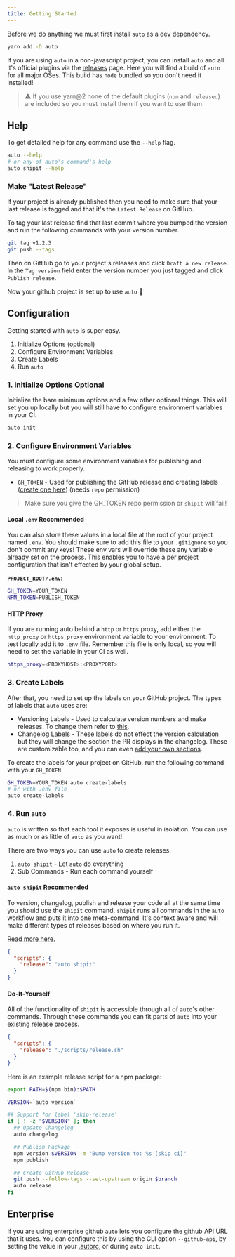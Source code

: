 ```yaml
---
title: Getting Started
---
```



Before we do anything we must first install `auto` as a dev dependency.

```bash
yarn add -D auto
```

If you are using `auto` in a non-javascript project, you can install `auto` and all it's official plugins via the [releases](https://github.com/intuit/auto/releases) page. Here you will find a build of `auto` for all major OSes. This build has `node` bundled so you don't need it installed!

> :warning: If you use <Label color="blue">yarn@2</Label> none of the default plugins (`npm` and `released`) are included so you must install them if you want to use them.

## Help

To get detailed help for any command use the `--help` flag.

```bash
auto --help
# or any of auto's command's help
auto shipit --help
```

### Make "Latest Release"

If your project is already published then you need to make sure that your last release is tagged and that it's the `Latest Release` on GitHub.

To tag your last release find that last commit where you bumped the version and run the following commands with your version number.

```bash
git tag v1.2.3
git push --tags
```

Then on GitHub go to your project's releases and click `Draft a new release`.
In the `Tag version` field enter the version number you just tagged and click `Publish release`.

Now your github project is set up to use `auto` :tada:

## Configuration

Getting started with `auto` is super easy.

1. Initialize Options (optional)
2. Configure Environment Variables
3. Create Labels
4. Run `auto`

### 1. Initialize Options <Label color="blue" className="ml-4">Optional</Label>

Initialize the bare minimum options and a few other optional things.
This will set you up locally but you will still have to configure environment variables in your CI.

```bash
auto init
```

### 2. Configure Environment Variables

You must configure some environment variables for publishing and releasing to work properly.

- `GH_TOKEN` - Used for publishing the GitHub release and creating labels ([create one here](https://github.com/settings/tokens)) (needs `repo` permission)

> Make sure you give the GH_TOKEN <Label color="blue">repo</Label> permission or `shipit` will fail!

#### Local `.env` <Label color="yellow" className="ml-4">Recommended</Label>

You can also store these values in a local file at the root of your project named `.env`.
You should make sure to add this file to your `.gitignore` so you don't commit any keys!
These env vars will override these any variable already set on the process.
This enables you to have a per project configuration that isn't effected by your global setup.

**`PROJECT_ROOT/.env`:**

```bash
GH_TOKEN=YOUR_TOKEN
NPM_TOKEN=PUBLISH_TOKEN
```

#### HTTP Proxy

If you are running auto behind a `http` or `https` proxy, add either the `http_proxy` or `https_proxy` environment variable to your environment.
To test locally add it to `.env` file.
Remember this file is only local, so you will need to set the variable in your CI as well.

```bash
https_proxy=<PROXYHOST>:<PROXYPORT>
```

### 3. Create Labels

After that, you need to set up the labels on your GitHub project.
The types of labels that `auto` uses are:

- Versioning Labels - Used to calculate version numbers and make releases. To change them refer to [this](../configuration/autorc#labels).
- Changelog Labels - These labels do not effect the version calculation but they will change the section the PR displays in the changelog. These are customizable too, and you can even [add your own sections](../configuration/autorc#changelog-titles).

To create the labels for your project on GitHub, run the following command with your `GH_TOKEN`.

```bash
GH_TOKEN=YOUR_TOKEN auto create-labels
# or with .env file
auto create-labels
```

### 4. Run `auto`

`auto` is written so that each tool it exposes is useful in isolation.
You can use as much or as little of `auto` as you want!

There are two ways you can use `auto` to create releases.

1. `auto shipit` - Let `auto` do everything
2. Sub Commands - Run each command yourself

#### `auto shipit` <Label color="yellow" className="ml-4">Recommended</Label>

To version, changelog, publish and release your code all at the same time you should use the `shipit` command.
`shipit` runs all commands in the `auto` workflow and puts it into one meta-command.
It's context aware and will make different types of releases based on where you run it.

[Read more here.](../generated/shipit)

```json
{
  "scripts": {
    "release": "auto shipit"
  }
}
```

#### Do-It-Yourself

All of the functionality of `shipit` is accessible through all of `auto`'s other commands.
Through these commands you can fit parts of `auto` into your existing release process.

```json
{
  "scripts": {
    "release": "./scripts/release.sh"
  }
}
```

Here is an example release script for a npm package:

```bash
export PATH=$(npm bin):$PATH

VERSION=`auto version`

## Support for label 'skip-release'
if [ ! -z "$VERSION" ]; then
  ## Update Changelog
  auto changelog

  ## Publish Package
  npm version $VERSION -m "Bump version to: %s [skip ci]"
  npm publish

  ## Create GitHub Release
  git push --follow-tags --set-upstream origin $branch
  auto release
fi
```

## Enterprise

If you are using enterprise github `auto` lets you configure the github API URL that it uses. You can configure this by using the CLI option `--github-api`, by setting the value in your [.autorc](../configuration/autorc#githubapi), or during `auto init`.

